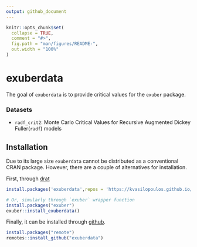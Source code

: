 ```yaml
---
output: github_document
---
```


<!-- README.md is generated from README.Rmd. Please edit that file -->

```r
knitr::opts_chunk$set(
  collapse = TRUE,
  comment = "#>",
  fig.path = "man/figures/README-",
  out.width = "100%"
)
```

# exuberdata

The goal of `exuberdata` is to provide critical values for the `exuber` package. 

### Datasets

* `radf_crit2`: Monte Carlo Critical Values for Recursive Augmented Dickey Fuller(`radf`) models

## Installation

Due to its large size `exuberdata` cannot be distributed as a conventional 
CRAN package. However, there are a couple of alternatives for installation.

First, through [drat](https://github.com/kvasilopoulos/drat)

```r
install.packages('exuberdata',repos = 'https://kvasilopoulos.github.io/drat/',type = 'source')

# Or, simularly through `exuber` wrapper function
install.packages("exuber")
exuber::install_exuberdata()
```

Finally, it can be installed through [github](https://github.com/kvasilopoulos/exuberdata).

```r
install.packages("remote")
remotes::install_github("exuberdata")
```

